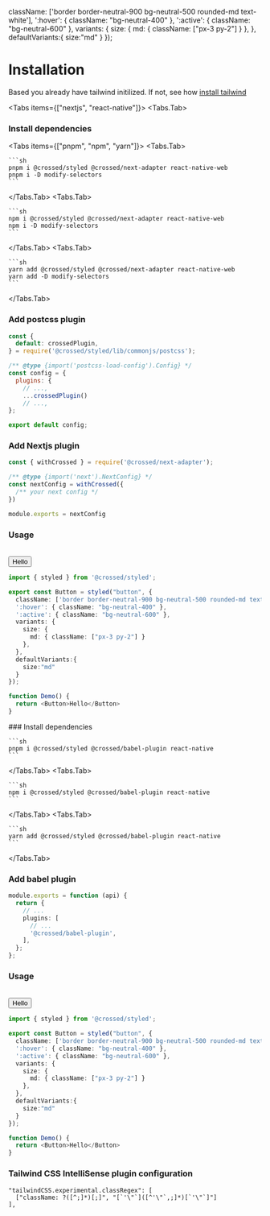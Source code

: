
  className: ['border border-neutral-900 bg-neutral-500 rounded-md text-white'],
  ':hover': { className: "bg-neutral-400" },
  ':active': { className: "bg-neutral-600" },
  variants: {
    size: {
      md: { className: ["px-3 py-2"] }
    },
  },
  defaultVariants:{
    size:"md"
  }
});

# Installation

Based you already have tailwind initilized. If not, see how [install tailwind](https://tailwindcss.com/docs/installation)

<Tabs items={["nextjs", "react-native"]}>
<Tabs.Tab>
<Steps>
### Install dependencies
<Tabs items={["pnpm", "npm", "yarn"]}>
  <Tabs.Tab>

    ```sh
    pnpm i @crossed/styled @crossed/next-adapter react-native-web
    pnpm i -D modify-selectors
    ```

  </Tabs.Tab>
  <Tabs.Tab>

    ```sh
    npm i @crossed/styled @crossed/next-adapter react-native-web
    npm i -D modify-selectors
    ```

  </Tabs.Tab>
  <Tabs.Tab>
  
    ```sh
    yarn add @crossed/styled @crossed/next-adapter react-native-web
    yarn add -D modify-selectors
    ```
  
  </Tabs.Tab>
</Tabs>

### Add postcss plugin

```javascript filename="postcss.config.js"
const {
  default: crossedPlugin,
} = require('@crossed/styled/lib/commonjs/postcss');

/** @type {import('postcss-load-config').Config} */
const config = {
  plugins: {
    // ...,
    ...crossedPlugin()
    // ...,
};

export default config;
```

### Add Nextjs plugin

```javascript filename="next.config.js"
const { withCrossed } = require('@crossed/next-adapter');

/** @type {import('next').NextConfig} */
const nextConfig = withCrossed({
  /** your next config */
})

module.exports = nextConfig
```

### Usage
<br />
<Box className="items-center justify-center">
  <Button>Hello</Button>
</Box>

```typescript
import { styled } from '@crossed/styled';

export const Button = styled("button", {
  className: ['border border-neutral-900 bg-neutral-500 rounded-md text-white'],
  ':hover': { className: "bg-neutral-400" },
  ':active': { className: "bg-neutral-600" },
  variants: {
    size: {
      md: { className: ["px-3 py-2"] }
    },
  },
  defaultVariants:{
    size:"md"
  }
});

function Demo() {
  return <Button>Hello</Button>
}

```
</Steps>
</Tabs.Tab>
<Tabs.Tab>
<Steps>
### Install dependencies
<Tabs items={["pnpm", "npm", "yarn"]}>
  <Tabs.Tab>

    ```sh
    pnpm i @crossed/styled @crossed/babel-plugin react-native
    ```

  </Tabs.Tab>
  <Tabs.Tab>

    ```sh
    npm i @crossed/styled @crossed/babel-plugin react-native
    ```

  </Tabs.Tab>
  <Tabs.Tab>
  
    ```sh
    yarn add @crossed/styled @crossed/babel-plugin react-native
    ```
  
  </Tabs.Tab>
</Tabs>

### Add babel plugin

```typescript
module.exports = function (api) {
  return {
    // ...
    plugins: [
      // ...
      '@crossed/babel-plugin',
    ],
  };
};
```

### Usage
<br />
<Box className="items-center justify-center">
  <Button>Hello</Button>
</Box>

```typescript
import { styled } from '@crossed/styled';

export const Button = styled("button", {
  className: ['border border-neutral-900 bg-neutral-500 rounded-md text-white'],
  ':hover': { className: "bg-neutral-400" },
  ':active': { className: "bg-neutral-600" },
  variants: {
    size: {
      md: { className: ["px-3 py-2"] }
    },
  },
  defaultVariants:{
    size:"md"
  }
});

function Demo() {
  return <Button>Hello</Button>
}

```
</Steps>
</Tabs.Tab>
</Tabs>

### Tailwind CSS IntelliSense plugin configuration
```
"tailwindCSS.experimental.classRegex": [
  ["className: ?([^;]*)[;]", "[`'\"`]([^'\"`,;]*)[`'\"`]"]
],
```
